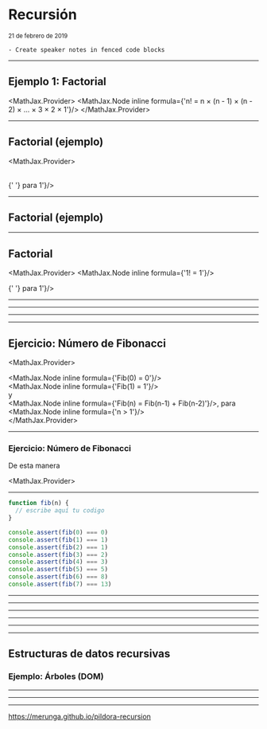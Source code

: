 


<Head>
  <title>Recursión</title>
</Head>

# Recursión

<small>21 de febrero de 2019</small>

```notes
- Create speaker notes in fenced code blocks
```

---


## Ejemplo 1: Factorial

<MathJax.Provider>
  <MathJax.Node inline formula={'n! = n × (n - 1) × (n - 2) × ... × 3 × 2 × 1'}/>
</MathJax.Provider>

---


## Factorial (ejemplo)

<MathJax.Provider>
  <div><MathJax.Node inline formula={'5! = 5 × 4 × 3 × 2 × 1 = 120'}/></div>
  <Appear>
    <div><MathJax.Node inline formula={'5! = 5 × (4 × 3 × 2 × 1)'}/></div>
    <div><MathJax.Node inline formula={'5! = 5 × 4!'}/></div>
    <div><MathJax.Node inline formula={'5! = 5 × (4 × 3!)'}/></div>
    <div><MathJax.Node inline formula={'5! = 5 × (4 × (3 × 2!))'}/></div>
    <div><MathJax.Node inline formula={'5! = 5 × (4 × (3 × (2 × 1!)))'}/></div>
    <div><MathJax.Node inline formula={'5! = 5 × (4 × (3 × (2 × 1)))'}/></div>
    <div><MathJax.Node inline formula={'5! = 5 × 4 × 3 × 2 × 1 = 120'}/></div>
    <br/>
    <MathJax.Node inline formula={'1! = 1'}/>
    <div>
      <MathJax.Node inline formula={'n! = n * (n-1)!'}/>{'   '}
      para <MathJax.Node inline formula={'n > 1'}/>
    </div>
  </Appear>
</MathJax.Provider>

---

## Factorial (ejemplo)



---


## Factorial

<MathJax.Provider>
  <MathJax.Node inline formula={'1! = 1'}/>
  <div>
    <MathJax.Node inline formula={'n! = n * (n-1)!'}/>{'   '}
    para <MathJax.Node inline formula={'n > 1'}/>
  </div>
</MathJax.Provider>

---



---



---



---

## Ejercicio: Número de Fibonacci

<MathJax.Provider>
  <Appear>
    <div>
      <div><MathJax.Node inline formula={'Fib(0) = 0'}/></div>
      <div><MathJax.Node inline formula={'Fib(1) = 1'}/></div>
      y
      <div>
        <MathJax.Node inline formula={'Fib(n) = Fib(n-1) + Fib(n-2)'}/>,
        para <MathJax.Node inline formula={'n > 1'}/>
      </div>
    </div>
  </Appear>
</MathJax.Provider>

---

### Ejercicio: Número de Fibonacci

De esta manera

<MathJax.Provider>
  <div><MathJax.Node inline formula={'Fib(0) = 0'}/></div>
  <div><MathJax.Node inline formula={'Fib(1) = 1'}/></div>
  <div><MathJax.Node inline formula={'Fib(2) = 1'}/></div>
  <div><MathJax.Node inline formula={'Fib(3) = 2'}/></div>
  <div><MathJax.Node inline formula={'Fib(4) = 3'}/></div>
  <div><MathJax.Node inline formula={'Fib(5) = 5'}/></div>
  <div><MathJax.Node inline formula={'Fib(6) = 8'}/></div>
  <div><MathJax.Node inline formula={'Fib(7) = 13'}/></div>
</MathJax.Provider>

---


```javascript Ejercicio: Número de Fibonacci
function fib(n) {
  // escribe aquí tu codigo
}

console.assert(fib(0) === 0)
console.assert(fib(1) === 1)
console.assert(fib(2) === 1)
console.assert(fib(3) === 2)
console.assert(fib(4) === 3)
console.assert(fib(5) === 5)
console.assert(fib(6) === 8)
console.assert(fib(7) === 13)
```

---



---



---



---



---



---

## Estructuras de datos recursivas

<Appear>
  <h3>Ejemplo: Árboles (DOM)</h3>
</Appear>

---



<WalkTheDomDom />

<WalkTheDomDomCode />

---



<WalkTheDomIFrame />

<WalkTheDomCode />

---

<https://merunga.github.io/pildora-recursion>
